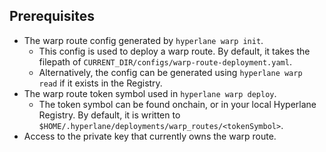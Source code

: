 ## Prerequisites

- The warp route config generated by `hyperlane warp init`.
    - This config is used to deploy a warp route. By default, it takes the filepath of `CURRENT_DIR/configs/warp-route-deployment.yaml`.
    - Alternatively, the config can be generated using `hyperlane warp read` if it exists in the Registry.
- The warp route token symbol used in `hyperlane warp deploy`.
    - The token symbol can be found onchain, or in your local Hyperlane Registry. By default, it is written to `$HOME/.hyperlane/deployments/warp_routes/<tokenSymbol>`.
- Access to the private key that currently owns the warp route.
